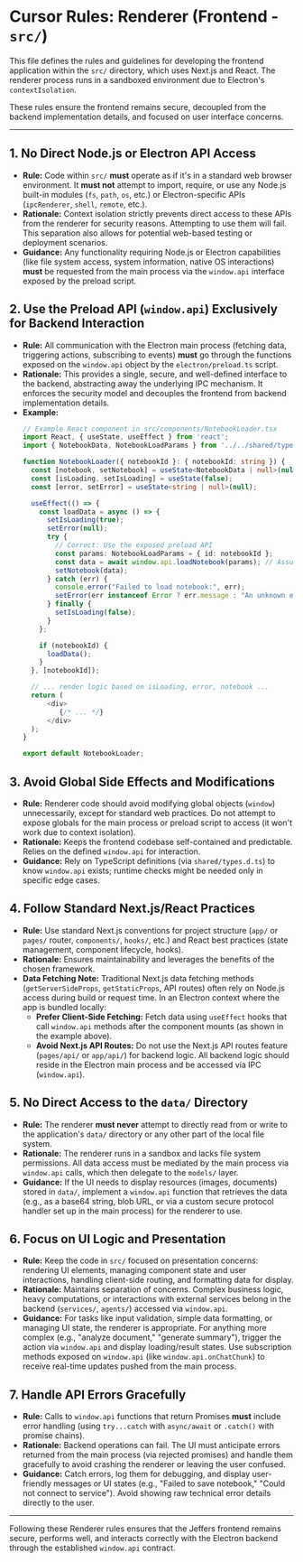 # Cursor Rules: Renderer (Frontend - `src/`)

This file defines the rules and guidelines for developing the frontend application within the `src/` directory, which uses Next.js and React. The renderer process runs in a sandboxed environment due to Electron's `contextIsolation`.

These rules ensure the frontend remains secure, decoupled from the backend implementation details, and focused on user interface concerns.

---

## 1. No Direct Node.js or Electron API Access

-   **Rule:** Code within `src/` **must** operate as if it's in a standard web browser environment. It **must not** attempt to import, require, or use any Node.js built-in modules (`fs`, `path`, `os`, etc.) or Electron-specific APIs (`ipcRenderer`, `shell`, `remote`, etc.).
-   **Rationale:** Context isolation strictly prevents direct access to these APIs from the renderer for security reasons. Attempting to use them will fail. This separation also allows for potential web-based testing or deployment scenarios.
-   **Guidance:** Any functionality requiring Node.js or Electron capabilities (like file system access, system information, native OS interactions) **must** be requested from the main process via the `window.api` interface exposed by the preload script.

## 2. Use the Preload API (`window.api`) Exclusively for Backend Interaction

-   **Rule:** All communication with the Electron main process (fetching data, triggering actions, subscribing to events) **must** go through the functions exposed on the `window.api` object by the `electron/preload.ts` script.
-   **Rationale:** This provides a single, secure, and well-defined interface to the backend, abstracting away the underlying IPC mechanism. It enforces the security model and decouples the frontend from backend implementation details.
-   **Example:**
    ```typescript
    // Example React component in src/components/NotebookLoader.tsx
    import React, { useState, useEffect } from 'react';
    import { NotebookData, NotebookLoadParams } from '../../shared/types'; // Use shared types

    function NotebookLoader({ notebookId }: { notebookId: string }) {
      const [notebook, setNotebook] = useState<NotebookData | null>(null);
      const [isLoading, setIsLoading] = useState(false);
      const [error, setError] = useState<string | null>(null);

      useEffect(() => {
        const loadData = async () => {
          setIsLoading(true);
          setError(null);
          try {
            // Correct: Use the exposed preload API
            const params: NotebookLoadParams = { id: notebookId };
            const data = await window.api.loadNotebook(params); // Assumes loadNotebook is on window.api
            setNotebook(data);
          } catch (err) {
            console.error("Failed to load notebook:", err);
            setError(err instanceof Error ? err.message : "An unknown error occurred.");
          } finally {
            setIsLoading(false);
          }
        };

        if (notebookId) {
          loadData();
        }
      }, [notebookId]);

      // ... render logic based on isLoading, error, notebook ...
      return (
          <div>
             {/* ... */}
          </div>
      );
    }

    export default NotebookLoader;
    ```

## 3. Avoid Global Side Effects and Modifications

-   **Rule:** Renderer code should avoid modifying global objects (`window`) unnecessarily, except for standard web practices. Do not attempt to expose globals for the main process or preload script to access (it won't work due to context isolation).
-   **Rationale:** Keeps the frontend codebase self-contained and predictable. Relies on the defined `window.api` for interaction.
-   **Guidance:** Rely on TypeScript definitions (via `shared/types.d.ts`) to know `window.api` exists; runtime checks might be needed only in specific edge cases.

## 4. Follow Standard Next.js/React Practices

-   **Rule:** Use standard Next.js conventions for project structure (`app/` or `pages/` router, `components/`, `hooks/`, etc.) and React best practices (state management, component lifecycle, hooks).
-   **Rationale:** Ensures maintainability and leverages the benefits of the chosen framework.
-   **Data Fetching Note:** Traditional Next.js data fetching methods (`getServerSideProps`, `getStaticProps`, API routes) often rely on Node.js access during build or request time. In an Electron context where the app is bundled locally:
    -   **Prefer Client-Side Fetching:** Fetch data using `useEffect` hooks that call `window.api` methods after the component mounts (as shown in the example above).
    -   **Avoid Next.js API Routes:** Do not use the Next.js API routes feature (`pages/api/` or `app/api/`) for backend logic. All backend logic should reside in the Electron main process and be accessed via IPC (`window.api`).

## 5. No Direct Access to the `data/` Directory

-   **Rule:** The renderer **must never** attempt to directly read from or write to the application's `data/` directory or any other part of the local file system.
-   **Rationale:** The renderer runs in a sandbox and lacks file system permissions. All data access must be mediated by the main process via `window.api` calls, which then delegate to the `models/` layer.
-   **Guidance:** If the UI needs to display resources (images, documents) stored in `data/`, implement a `window.api` function that retrieves the data (e.g., as a base64 string, blob URL, or via a custom secure protocol handler set up in the main process) for the renderer to use.

## 6. Focus on UI Logic and Presentation

-   **Rule:** Keep the code in `src/` focused on presentation concerns: rendering UI elements, managing component state and user interactions, handling client-side routing, and formatting data for display.
-   **Rationale:** Maintains separation of concerns. Complex business logic, heavy computations, or interactions with external services belong in the backend (`services/`, `agents/`) accessed via `window.api`.
-   **Guidance:** For tasks like input validation, simple data formatting, or managing UI state, the renderer is appropriate. For anything more complex (e.g., "analyze document," "generate summary"), trigger the action via `window.api` and display loading/result states. Use subscription methods exposed on `window.api` (like `window.api.onChatChunk`) to receive real-time updates pushed from the main process.

## 7. Handle API Errors Gracefully

-   **Rule:** Calls to `window.api` functions that return Promises **must** include error handling (using `try...catch` with `async/await` or `.catch()` with promise chains).
-   **Rationale:** Backend operations can fail. The UI must anticipate errors returned from the main process (via rejected promises) and handle them gracefully to avoid crashing the renderer or leaving the user confused.
-   **Guidance:** Catch errors, log them for debugging, and display user-friendly messages or UI states (e.g., "Failed to save notebook," "Could not connect to service"). Avoid showing raw technical error details directly to the user.

---

Following these Renderer rules ensures that the Jeffers frontend remains secure, performs well, and interacts correctly with the Electron backend through the established `window.api` contract.